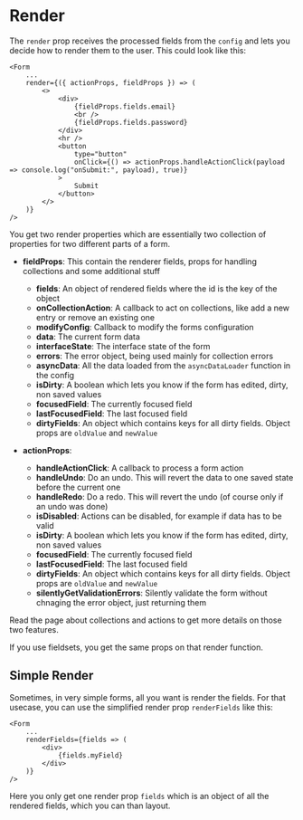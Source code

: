 # Render

The `render` prop receives the processed fields from the `config` and lets you decide 
how to render them to the user. This could look like this:

```
<Form
    ...
    render={({ actionProps, fieldProps }) => (
        <>
            <div>
                {fieldProps.fields.email}
                <br />
                {fieldProps.fields.password}
            </div>
            <hr />
            <button
                type="button"
                onClick={() => actionProps.handleActionClick(payload => console.log("onSubmit:", payload), true)}
            >
                Submit
            </button>
        </>
    )}
/>
```

You get two render properties which are essentially two collection of properties for two different parts of a form.

- **fieldProps**: This contain the renderer fields, props for handling collections and some additional stuff
    - **fields**: An object of rendered fields where the id is the key of the object
    - **onCollectionAction**: A callback to act on collections, like add a new entry or remove an existing one
    - **modifyConfig**: Callback to modify the forms configuration
    - **data**: The current form data
    - **interfaceState**: The interface state of the form
    - **errors**: The error object, being used mainly for collection errors
    - **asyncData**: All the data loaded from the `asyncDataLoader` function in the config
    - **isDirty**: A boolean which lets you know if the form has edited, dirty, non saved values
    - **focusedField**: The currently focused field
    - **lastFocusedField**: The last focused field
    - **dirtyFields**: An object which contains keys for all dirty fields. Object props are `oldValue` and `newValue`


- **actionProps**:
    - **handleActionClick**: A callback to process a form action
    - **handleUndo**: Do an undo. This will revert the data to one saved state before the current one
    - **handleRedo**: Do a redo. This will revert the undo (of course only if an undo was done)
    - **isDisabled**: Actions can be disabled, for example if data has to be valid
    - **isDirty**: A boolean which lets you know if the form has edited, dirty, non saved values
    - **focusedField**: The currently focused field
    - **lastFocusedField**: The last focused field
    - **dirtyFields**: An object which contains keys for all dirty fields. Object props are `oldValue` and `newValue`
    - **silentlyGetValidationErrors**: Silently validate the form without chnaging the error object, just returning them

Read the page about collections and actions to get more details on those two features.

If you use fieldsets, you get the same props on that render function.

## Simple Render

Sometimes, in very simple forms, all you want is render the fields. For that usecase, you can use the simplified 
render prop `renderFields` like this:

```
<Form
    ...
    renderFields={fields => (
        <div>
            {fields.myField}
        </div>
    )}
/>
```

Here you only get one render prop `fields` which is an object of all the rendered fields, which you can than layout.